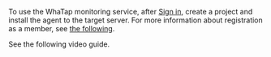 To use the WhaTap monitoring service, after [Sign in](https://www.whatap.io/ko/signup/), create a project and install the agent to the target server. For more information about registration as a member, see [the following](../account/account-manage).

See the following video guide.
